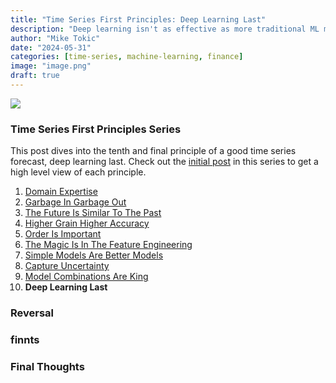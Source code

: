 ```yaml
---
title: "Time Series First Principles: Deep Learning Last"
description: "Deep learning isn't as effective as more traditional ML models"
author: "Mike Tokic"
date: "2024-05-31"
categories: [time-series, machine-learning, finance]
image: "image.png"
draft: true
---
```


![](./image.png)

### Time Series First Principles Series

This post dives into the tenth and final principle of a good time series forecast, deep learning last. Check out the [initial post](https://mftokic.github.io/posts/2024-03-26-time-series-first-principles-initial/) in this series to get a high level view of each principle. 

1. [Domain Expertise](https://mftokic.github.io/posts/2024-04-02-time-series-domain-expertise/)
2. [Garbage In Garbage Out](https://mftokic.github.io/posts/2024-04-08-time-series-garbage/)
3. [The Future Is Similar To The Past](https://mftokic.github.io/posts/2024-04-11-time-series-past-future/)
4. [Higher Grain Higher Accuracy](https://mftokic.github.io/posts/2024-04-18-time-series-grain/)
5. [Order Is Important](https://mftokic.github.io/posts/2024-04-23-time-series-order/)
6. [The Magic Is In The Feature Engineering](https://mftokic.github.io/posts/2024-05-01-time-series-features/)
7. [Simple Models Are Better Models](https://mftokic.github.io/posts/2024-05-03-time-series-simple-models/)
8. [Capture Uncertainty](https://mftokic.github.io/posts/2024-05-07-time-series-capture-uncertainty/)
9. [Model Combinations Are King](https://mftokic.github.io/posts/2024-05-28-time-series-model-avg/)
10. **Deep Learning Last**

### Reversal 

### finnts

### Final Thoughts
